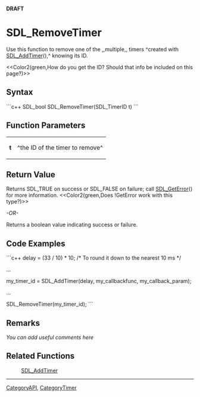 <!-- pragma section-numbers off -->
<!-- pragma disable-camelcase -->
'''DRAFT'''

= SDL_RemoveTimer =
Use this function to remove one of the ,,multiple,, timers ^created with [[SDL_AddTimer]](),^ knowing its ID.

<<Color2(green,How do you get the ID?  Should that info be included on this page?)>>


== Syntax ==
```c++
SDL_bool SDL_RemoveTimer(SDL_TimerID t)
```

== Function Parameters ==
{|
|'''t'''
|^the ID of the timer to remove^
|}

== Return Value ==
Returns SDL_TRUE on success or SDL_FALSE on failure; call [[SDL_GetError]]() for more information. <<Color2(green,Does !GetError work with this type?)>>

''-OR-''

Returns a boolean value indicating success or failure.

== Code Examples ==
```c++
delay = (33 / 10) * 10;  /* To round it down to the nearest 10 ms */

...

my_timer_id = SDL_AddTimer(delay, my_callbackfunc, my_callback_param);

...

SDL_RemoveTimer(my_timer_id);
```

== Remarks ==
''You can add useful comments here''

== Related Functions ==
:[[SDL_AddTimer]]

----
[[CategoryAPI]], [[CategoryTimer]]
